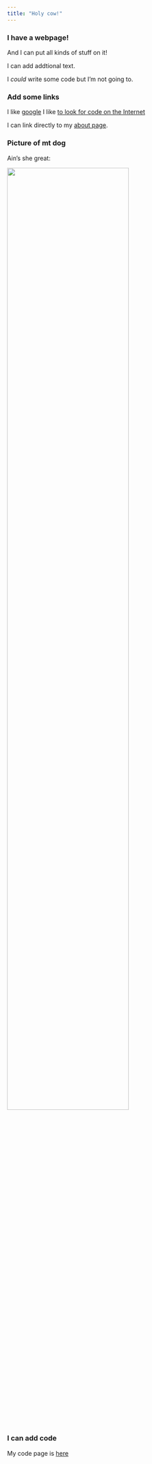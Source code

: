 ```yaml
---
title: "Holy cow!"
---
```


### I have a webpage!

And I can put all kinds of stuff on it!

I can add addtional text.

I *could* write some code but I'm not going to.


### Add some links

I like [google](https://www.google.com)
I like [to look for code on the Internet](https://www.google.com)

I can link directly to my [about page](about.html).


### Picture of mt dog

Ain's she great:

<img src = "images/dog.jpg" style = "width:75%">

### I can add code

My code page is [here](code.Rmd)

